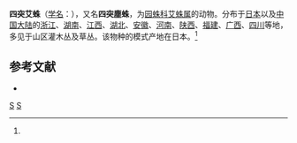 {{Speciesbox 
| taxon = Cyclosa sedeculata
| binomial_authority = (Karsch, 1879)<ref name='id13624'>{{cite web| url =http://www.bioinfo.cn/db05/BjdwSpecies.php?action=view&id=13624| title =四突艾蛛| work =《中国动物物种编目数据库》| publisher =中国科学院微生物研究所| author =中国科学院动物研究所| accessdate =2009-04-28| deadurl =yes| archiveurl =https://web.archive.org/web/20160305073721/http://www.bioinfo.cn/db05/BjdwSpecies.php?action=view&id=13624| archivedate =2016-03-05}}</ref>
}}

'''四突艾蛛'''（[[学名|学名]]：{{lang|la|''Cyclosa sedeculata''}}），又名'''四突塵蛛'''，为[[园蛛科|园蛛科]][[艾蛛属|艾蛛属]]的动物。分布于[[日本|日本]]以及[[中国大陆|中国大陆]]的[[浙江|浙江]]、[[湖南|湖南]]、[[江西|江西]]、[[湖北|湖北]]、[[安徽|安徽]]、[[河南|河南]]、[[陕西|陕西]]、[[福建|福建]]、[[广西|广西]]、[[四川|四川]]等地，多见于山区灌木丛及草丛。该物种的模式产地在日本。<ref name='id13624'/>

== 参考文献 ==
{{reflist}}
* {{TaiBNET| zh=四突塵蛛 | id=312476 | binomial=Cyclosa sedeculata | authority=Karsch, 1879 | var= | accessdate=2013-01-24}}
{{taxonbar}}
[[Category:_1879年描述的动物|S]]
[[Category:艾蛛属|S]]